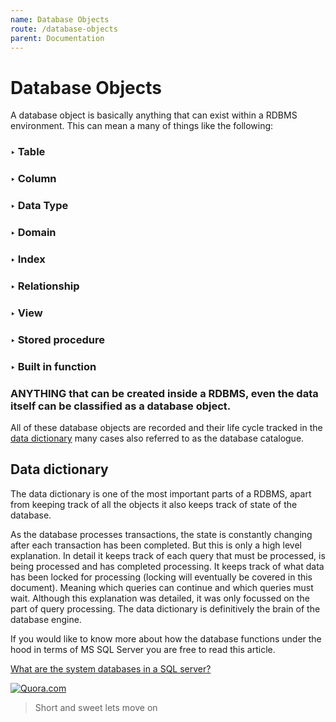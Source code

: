```yaml
---
name: Database Objects
route: /database-objects
parent: Documentation
---
```



# Database Objects

A database object is basically anything that can exist within a RDBMS environment. This can mean a many of things like the following:

### &#x2023; Table
### &#x2023; Column
### &#x2023; Data Type
### &#x2023; Domain
### &#x2023; Index
### &#x2023; Relationship
### &#x2023; View
### &#x2023; Stored procedure
### &#x2023; Built in function

### ANYTHING that can be created inside a RDBMS, **even the data itself** can be classified as a database object.

All of these database objects are recorded and their life cycle tracked in the [data dictionary](https://www.techopedia.com/definition/27752/data-dictionary) many cases also referred to as the database catalogue.

## Data dictionary

The data dictionary is one of the most important parts of a RDBMS, apart from keeping track of all the objects it also keeps track of state of the database.

As the database processes transactions, the state is constantly changing after each transaction has been completed. But this is only a high level explanation. In detail it keeps track of each query that must be processed, is being processed and has completed processing. It keeps track of what data has been locked for processing (locking will eventually be covered in this document). Meaning which queries can continue and which queries must wait. Although this explanation was detailed, it was only focussed on the part of query processing. The data dictionary is definitively the brain of the database engine.

If you would like to know more about how the database functions under the hood in terms of MS SQL Server you are free to read this article.

[What are the system databases in a SQL server?](https://www.quora.com/What-are-the-system-databases-in-an-SQL-server)

[![Quora.com](//../../assets/quora-logo.svg)](https://www.quora.com)

> Short and sweet lets move on